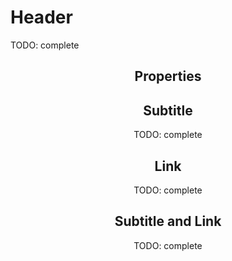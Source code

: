 

<Meta title="Atoms/Header" component={Header} />

# Header

TODO: complete

<Preview>
  <Story name="default" parameters={{ decorators: [withKnobs, withA11y] }}>
    <Header  
      title={text("title", "Title")}
      subtitle={text("subtitle", "Subtitle")}
      link={text("link","Link")}
      linkTo={text("linkTo","http://www.tiendanube.com")} /> 
  </Story>
</Preview>

## Properties

<Props of={Header.type} />

## Subtitle

TODO: complete

<Preview withToolbar>
  <Story name="with subtitle">
    <Header title="Title" subtitle="Subtitle" />
  </Story>
</Preview>

## Link

TODO: complete

<Preview withToolbar>
  <Story name="with link">
    <Header
      title="Title"
      link="Link"
      linkTo="http://www.tiendanube.com"
    />
  </Story>
</Preview>

## Subtitle and Link

TODO: complete

<Preview withToolbar>
  <Story name="with subtitle and link">
    <Header
      title="Title"
      subtitle="Subtitle"
      link="Link"
      linkTo="http://www.tiendanube.com"
    />
  </Story>
</Preview>
